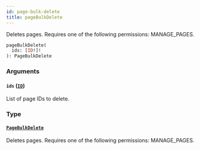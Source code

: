 ```yaml
---
id: page-bulk-delete
title: pageBulkDelete
---
```



Deletes pages. Requires one of the following permissions: MANAGE_PAGES.

```graphql
pageBulkDelete(
  ids: [ID!]!
): PageBulkDelete
```


### Arguments

#### `ids` ([`ID`](../../../developer/api-reference/scalars/id))

List of page IDs to delete.


### Type

#### [`PageBulkDelete`](../../../developer/api-reference/objects/page-bulk-delete) 

Deletes pages. Requires one of the following permissions: MANAGE_PAGES.




